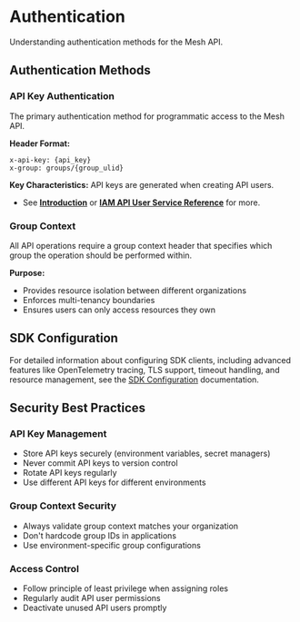 # Authentication

Understanding authentication methods for the Mesh API.

## Authentication Methods

### API Key Authentication

The primary authentication method for programmatic access to the Mesh API.

**Header Format:**
```
x-api-key: {api_key}
x-group: groups/{group_ulid}
```

**Key Characteristics:**
API keys are generated when creating API users.
- See **[Introduction](/docs/architecture/group-ownership)** or **[IAM API User Service Reference](/docs/api-reference/iam/api_user/v1)** for more.

### Group Context

All API operations require a group context header that specifies which group the operation should be performed within.

**Purpose:**
- Provides resource isolation between different organizations
- Enforces multi-tenancy boundaries
- Ensures users can only access resources they own

## SDK Configuration

For detailed information about configuring SDK clients, including advanced features like OpenTelemetry tracing, TLS support, timeout handling, and resource management, see the [SDK Configuration](./sdk-configuration.mdx) documentation.

## Security Best Practices

### API Key Management
- Store API keys securely (environment variables, secret managers)
- Never commit API keys to version control
- Rotate API keys regularly
- Use different API keys for different environments

### Group Context Security
- Always validate group context matches your organization
- Don't hardcode group IDs in applications
- Use environment-specific group configurations

### Access Control
- Follow principle of least privilege when assigning roles
- Regularly audit API user permissions
- Deactivate unused API users promptly